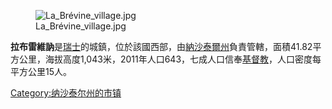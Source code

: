 [[Image:La_Brévine_village.jpg|right]]

'''拉布雷維訥'''是[[瑞士|瑞士]]的城鎮，位於該國西部，由[[納沙泰爾州|納沙泰爾州]]負責管轄，面積41.82平方公里，海拔高度1,043米，2011年人口643，七成人口信奉[[基督教|基督教]]，人口密度每平方公里15人。

{{Switzerland-geo-stub}}
[[Category:纳沙泰尔州的市镇|Category:纳沙泰尔州的市镇]]
